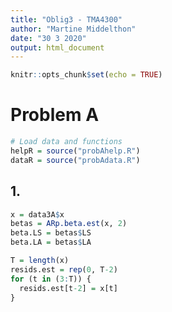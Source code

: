 ```yaml
---
title: "Oblig3 - TMA4300"
author: "Martine Middelthon"
date: "30 3 2020"
output: html_document
---
```


```r
knitr::opts_chunk$set(echo = TRUE)
```

# Problem A

```r
# Load data and functions
helpR = source("probAhelp.R")
dataR = source("probAdata.R")
```

## 1.

```r
x = data3A$x
betas = ARp.beta.est(x, 2)
beta.LS = betas$LS
beta.LA = betas$LA

T = length(x)
resids.est = rep(0, T-2) 
for (t in (3:T)) {
  resids.est[t-2] = x[t]
}
```

